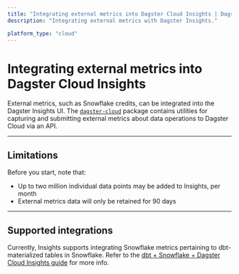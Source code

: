 ```yaml
---
title: "Integrating external metrics into Dagster Cloud Insights | Dagster Docs"
description: "Integrating external metrics with Dagster Insights."

platform_type: "cloud"
---
```


# Integrating external metrics into Dagster Cloud Insights

External metrics, such as Snowflake credits, can be integrated into the Dagster Insights UI. The [`dagster-cloud`](https://pypi.org/project/dagster-cloud/) package contains utilities for capturing and submitting external metrics about data operations to Dagster Cloud via an API.

---

## Limitations

Before you start, note that:

- Up to two million individual data points may be added to Insights, per month
- External metrics data will only be retained for 90 days

---

## Supported integrations

Currently, Insights supports integrating Snowflake metrics pertaining to dbt-materialized tables in Snowflake. Refer to the [dbt + Snowflake + Dagster Cloud Insights guide](/dagster-cloud/insights/integrating-snowflake-and-dbt) for more info.
